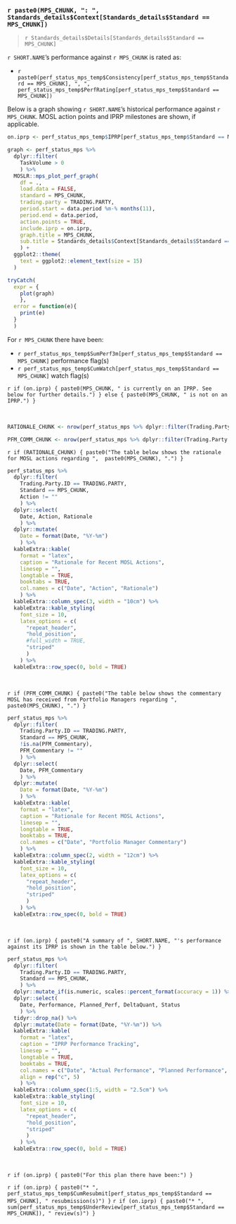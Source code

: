 
### `r paste0(MPS_CHUNK, ": ", Standards_details$Context[Standards_details$Standard == MPS_CHUNK])`

> `r Standards_details$Details[Standards_details$Standard == MPS_CHUNK]`

`r SHORT.NAME`'s performance against `r MPS_CHUNK` is rated as:

* `r paste0(perf_status_mps_temp$Consistency[perf_status_mps_temp$Standard == MPS_CHUNK], ", ", perf_status_mps_temp$PerfRating[perf_status_mps_temp$Standard == MPS_CHUNK])`

Below is a graph showing `r SHORT.NAME`'s historical performance against `r MPS_CHUNK`. MOSL action points and IPRP milestones are shown, if applicable. 

```r

on.iprp <- perf_status_mps_temp$IPRP[perf_status_mps_temp$Standard == MPS_CHUNK]

graph <- perf_status_mps %>%
  dplyr::filter(
    TaskVolume > 0
    ) %>%
  MOSLR::mps_plot_perf_graph(
    df = ., 
    load.data = FALSE,
    standard = MPS_CHUNK,
    trading.party = TRADING.PARTY,
    period.start = data.period %m-% months(11),
    period.end = data.period, 
    action.points = TRUE,
    include.iprp = on.iprp,
    graph.title = MPS_CHUNK,
    sub.title = Standards_details$Context[Standards_details$Standard == MPS_CHUNK],
    ) +
  ggplot2::theme(
    text = ggplot2::element_text(size = 15)
  )

tryCatch(
  expr = {
    plot(graph)
    },
  error = function(e){
    print(e)
  }
  )

```

For `r MPS_CHUNK` there have been:

* `r perf_status_mps_temp$SumPerf3m[perf_status_mps_temp$Standard == MPS_CHUNK]` performance flag(s)
* `r perf_status_mps_temp$CumWatch[perf_status_mps_temp$Standard == MPS_CHUNK]` watch flag(s)

`r if (on.iprp) { paste0(MPS_CHUNK, " is currently on an IPRP. See below for further details.") } else { paste0(MPS_CHUNK, " is not on an IPRP.") }`

<br> 

```r

RATIONALE_CHUNK <- nrow(perf_status_mps %>% dplyr::filter(Trading.Party.ID == TRADING.PARTY, Standard == MPS_CHUNK, Action != "")) > 0

PFM_COMM_CHUNK <- nrow(perf_status_mps %>% dplyr::filter(Trading.Party.ID == TRADING.PARTY, Standard == MPS_CHUNK, !is.na(PFM_Commentary), PFM_Commentary != "")) > 0

```

`r if (RATIONALE_CHUNK) { paste0("The table below shows the rationale for MOSL actions regarding ",  paste0(MPS_CHUNK), ".") }`

``` r

perf_status_mps %>%
  dplyr::filter(
    Trading.Party.ID == TRADING.PARTY,
    Standard == MPS_CHUNK,
    Action != ""
    ) %>%
  dplyr::select(
    Date, Action, Rationale
    ) %>%
  dplyr::mutate(
    Date = format(Date, "%Y-%m")
    ) %>%
  kableExtra::kable(
    format = "latex", 
    caption = "Rationale for Recent MOSL Actions",
    linesep = "",
    longtable = TRUE, 
    booktabs = TRUE,
    col.names = c("Date", "Action", "Rationale")
    ) %>%
  kableExtra::column_spec(3, width = "10cm") %>%
  kableExtra::kable_styling(
    font_size = 10,
    latex_options = c(
      "repeat_header",
      "hold_position",
      #full_width = TRUE,
      "striped"
      )
    ) %>%
  kableExtra::row_spec(0, bold = TRUE)

```

<br> 

`r if (PFM_COMM_CHUNK) { paste0("The table below shows the commentary MOSL has received from Portfolio Managers regarding ",  paste0(MPS_CHUNK), ".") }`

``` r

perf_status_mps %>%
  dplyr::filter(
    Trading.Party.ID == TRADING.PARTY,
    Standard == MPS_CHUNK,
    !is.na(PFM_Commentary), 
    PFM_Commentary != ""
    ) %>%
  dplyr::select(
    Date, PFM_Commentary
    ) %>%
  dplyr::mutate(
    Date = format(Date, "%Y-%m")
    ) %>%
  kableExtra::kable(
    format = "latex", 
    caption = "Rationale for Recent MOSL Actions",
    linesep = "",
    longtable = TRUE, 
    booktabs = TRUE,
    col.names = c("Date", "Portfolio Manager Commentary")
    ) %>%
  kableExtra::column_spec(2, width = "12cm") %>%
  kableExtra::kable_styling(
    font_size = 10,
    latex_options = c(
      "repeat_header",
      "hold_position",
      "striped"
      )
    ) %>%
  kableExtra::row_spec(0, bold = TRUE)

```

<br> 

`r if (on.iprp) { paste0("A summary of ", SHORT.NAME, "'s performance against its IPRP is shown in the table below.") }`

``` r

perf_status_mps %>%
  dplyr::filter(
    Trading.Party.ID == TRADING.PARTY,
    Standard == MPS_CHUNK,
    ) %>%
  dplyr::mutate_if(is.numeric, scales::percent_format(accuracy = 1)) %>%
  dplyr::select(
    Date, Performance, Planned_Perf, DeltaQuant, Status
    ) %>%
  tidyr::drop_na() %>%
  dplyr::mutate(Date = format(Date, "%Y-%m")) %>%
  kableExtra::kable(
    format = "latex", 
    caption = "IPRP Performance Tracking",
    linesep = "",
    longtable = TRUE, 
    booktabs = TRUE,
    col.names = c("Date", "Actual Performance", "Planned Performance", "Relative Difference", "IPRP Status"),
    align = rep("c", 5)
    ) %>%
  kableExtra::column_spec(1:5, width = "2.5cm") %>%
  kableExtra::kable_styling(
    font_size = 10,
    latex_options = c(
      "repeat_header",
      "hold_position",
      "striped"
      )
    ) %>%
  kableExtra::row_spec(0, bold = TRUE)

```

<br> 

`r if (on.iprp) { paste0("For this plan there have been:") }`

`r if (on.iprp) { paste0("* ",  perf_status_mps_temp$CumResubmit[perf_status_mps_temp$Standard == MPS_CHUNK], " resubmission(s)") }`
`r if (on.iprp) { paste0("* ",  sum(perf_status_mps_temp$UnderReview[perf_status_mps_temp$Standard == MPS_CHUNK]), " review(s)") }`
